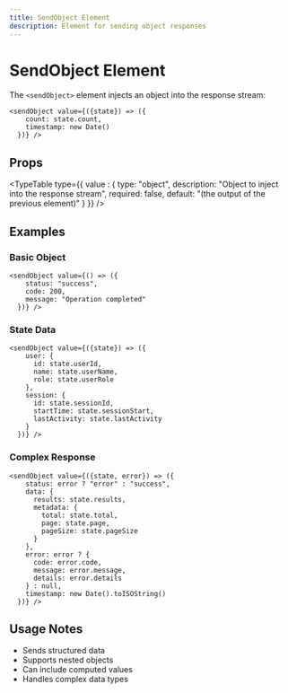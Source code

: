 ```yaml
---
title: SendObject Element
description: Element for sending object responses
---
```


# SendObject Element

The `<sendObject>` element injects an object into the response stream:

```mdx
<sendObject value={({state}) => ({
    count: state.count,
    timestamp: new Date()
  })} />
```

## Props

<TypeTable type={{
    value : {
      type: "object",
      description: "Object to inject into the response stream",
      required: false,
      default: "(the output of the previous element)"
    }
  }} />

## Examples

### Basic Object

```mdx
<sendObject value={() => ({
    status: "success",
    code: 200,
    message: "Operation completed"
  })} />
```

### State Data

```mdx
<sendObject value={({state}) => ({
    user: {
      id: state.userId,
      name: state.userName,
      role: state.userRole
    },
    session: {
      id: state.sessionId,
      startTime: state.sessionStart,
      lastActivity: state.lastActivity
    }
  })} />
```

### Complex Response

```mdx
<sendObject value={({state, error}) => ({
    status: error ? "error" : "success",
    data: {
      results: state.results,
      metadata: {
        total: state.total,
        page: state.page,
        pageSize: state.pageSize
      }
    },
    error: error ? {
      code: error.code,
      message: error.message,
      details: error.details
    } : null,
    timestamp: new Date().toISOString()
  })} />
```

## Usage Notes

- Sends structured data
- Supports nested objects
- Can include computed values
- Handles complex data types
